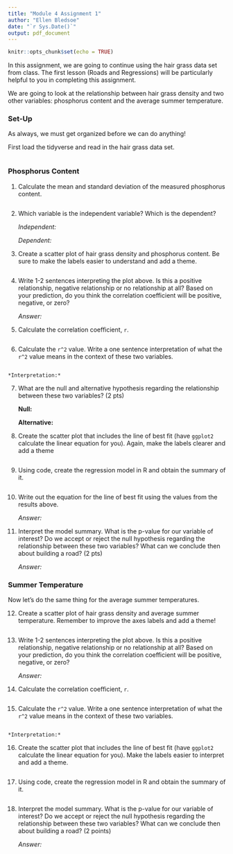 ```yaml
---
title: "Module 4 Assignment 1"
author: "Ellen Bledsoe"
date: "`r Sys.Date()`"
output: pdf_document
---
```


```r
knitr::opts_chunk$set(echo = TRUE)
```

In this assignment, we are going to continue using the hair grass data set from class. The first lesson (Roads and Regressions) will be particularly helpful to you in completing this assignment.

We are going to look at the relationship between hair grass density and two other variables: phosphorus content and the average summer temperature.

### Set-Up

As always, we must get organized before we can do anything!

First load the tidyverse and read in the hair grass data set.

```r

```

### Phosphorus Content

1.  Calculate the mean and standard deviation of the measured phosphorus content.

```r

```

2.  Which variable is the independent variable? Which is the dependent?

    *Independent:*

    *Dependent:*

3.  Create a scatter plot of hair grass density and phosphorus content. Be sure to make the labels easier to understand and add a theme.

```r

```

4.  Write 1-2 sentences interpreting the plot above. Is this a positive relationship, negative relationship or no relationship at all? Based on your prediction, do you think the correlation coefficient will be positive, negative, or zero?

    *Answer:*

5.  Calculate the correlation coefficient, `r`.

```r

```

6.  Calculate the `r^2` value. Write a one sentence interpretation of what the `r^2` value means in the context of these two variables.

```r

```

    *Interpretation:* 

7.  What are the null and alternative hypothesis regarding the relationship between these two variables? (2 pts)

    **Null:** 
    
    **Alternative:** 

8.  Create the scatter plot that includes the line of best fit (have `ggplot2` calculate the linear equation for you). Again, make the labels clearer and add a theme

```r

```

9.  Using code, create the regression model in R and obtain the summary of it.

```r

```

10. Write out the equation for the line of best fit using the values from the results above.

    *Answer:* 

11. Interpret the model summary. What is the p-value for our variable of interest? Do we accept or reject the null hypothesis regarding the relationship between these two variables? What can we conclude then about building a road? (2 pts)

    *Answer:*


### Summer Temperature

Now let's do the same thing for the average summer temperatures.

12. Create a scatter plot of hair grass density and average summer temperature. Remember to improve the axes labels and add a theme!

```r

```

13. Write 1-2 sentences interpreting the plot above. Is this a positive relationship, negative relationship or no relationship at all? Based on your prediction, do you think the correlation coefficient will be positive, negative, or zero?

    *Answer:* 

14. Calculate the correlation coefficient, `r`.

```r

```

15. Calculate the `r^2` value. Write a one sentence interpretation of what the `r^2` value means in the context of these two variables.

```r

```

    *Interpretation:*

16. Create the scatter plot that includes the line of best fit (have `ggplot2` calculate the linear equation for you). Make the labels easier to interpret and add a theme.

```r

```

17. Using code, create the regression model in R and obtain the summary of it.

```r

```

18. Interpret the model summary. What is the p-value for our variable of interest? Do we accept or reject the null hypothesis regarding the relationship between these two variables? What can we conclude then about building a road? (2 points)

    *Answer:*
